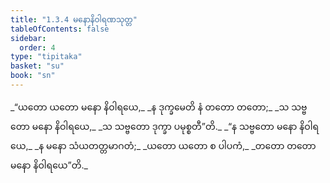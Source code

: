 ```yaml
---
title: "1.3.4 မနောနိဝါရဏသုတ္တ"
tableOfContents: false
sidebar:
  order: 4
type: "tipitaka"
basket: "su"
book: "sn"
---
```



<DynamicBreadcrumb />

<Division number="24" book="sn" e="ch" v="18" p="283">

<Paragraph number="105" type="verses" book="sn">
_“ယတော ယတော မနော နိဝါရယေ,_  
_န ဒုက္ခမေတိ နံ တတော တတော;_  
_သ သဗ္ဗတော မနော နိဝါရယေ,_  
_သ သဗ္ဗတော ဒုက္ခာ ပမုစ္စတီ”တိ._  

</Paragraph>

<Paragraph number="106" type="verses" book="sn">
_“န သဗ္ဗတော မနော နိဝါရယေ,_  
_န မနော သံယတတ္တမာဂတံ;_  
_ယတော ယတော စ ပါပကံ,_  
_တတော တတော မနော နိဝါရယေ”တိ._
</Paragraph>
</Division>